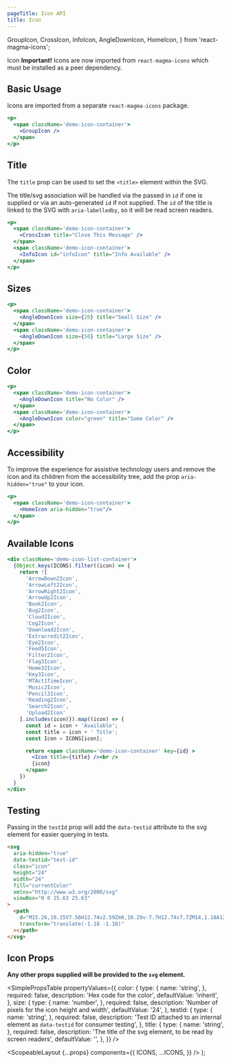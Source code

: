```yaml
---
pageTitle: Icon API
title: Icon
---
```


  GroupIcon,
  CrossIcon,
  InfoIcon,
  AngleDownIcon,
  HomeIcon,
} from 'react-magma-icons';

<DocsHeading type="api">Icon</DocsHeading>
<Alert variant="warning">
  <strong>Important!</strong> Icons are now imported from `react-magma-icons`
  which must be installed as a peer dependency.
</Alert>

## Basic Usage

Icons are imported from a separate `react-magma-icons` package.

```.jsx
<p>
  <span className='demo-icon-container'>
    <GroupIcon />
  </span>
</p>
```

## Title

The `title` prop can be used to set the `<title>` element within the SVG.

The title/svg association will be handled via the passed in `id` if one is supplied or via an auto-generated `id` if not supplied. The `id` of the title is linked to the SVG with `aria-labelledby`,
so it will be read screen readers.

```.jsx
<p>
  <span className='demo-icon-container'>
    <CrossIcon title="Close This Message" />
  </span>
  <span className='demo-icon-container'>
    <InfoIcon id="infoIcon" title="Info Available" />
  </span>
</p>
```

## Sizes

```.jsx
<p>
  <span className='demo-icon-container'>
    <AngleDownIcon size={20} title="Small Size" />
  </span>
  <span className='demo-icon-container'>
    <AngleDownIcon size={50} title="Large Size" />
  </span>
</p>
```

## Color

```.jsx
<p>
  <span className='demo-icon-container'>
    <AngleDownIcon title="No Color" />
  </span>
  <span className='demo-icon-container'>
    <AngleDownIcon color="green" title="Some Color" />
  </span>
</p>
```

## Accessibility

To improve the experience for assistive technology users and remove the icon and its children from the accessibility tree, add the prop `aria-hidden="true"` to your icon.

```.jsx
<p>
  <span className='demo-icon-container'>
    <HomeIcon aria-hidden="true"/>
  </span>
</p>
```

## Available Icons

```.jsx hideCode
<div className='demo-icon-list-container'>
  {Object.keys(ICONS).filter((icon) => {
    return ![
      'ArrowDown2Icon',
      'ArrowLeft2Icon',
      'ArrowRight2Icon',
      'ArrowUp2Icon',
      'Book2Icon',
      'Bug2Icon',
      'Cloud2Icon',
      'Cog2Icon',
      'Download2Icon',
      'Extracredit2Icon',
      'Eye2Icon',
      'Feed5Icon',
      'Filter2Icon',
      'Flag3Icon',
      'Home32Icon',
      'Key3Icon',
      'MTAct1TimeIcon',
      'Music2Icon',
      'Pencil3Icon',
      'Reading2Icon',
      'Search2Icon',
      'Upload2Icon'
    ].includes(icon)}).map((icon) => {
      const id = icon + 'Available';
      const title = icon + ' Title';
      const Icon = ICONS[icon];

      return <span className='demo-icon-container' key={id} >
        <Icon title={title} /><br />
        {icon}
      </span>
    })
  }
</div>
```

## Testing

Passing in the `testId` prop will add the `data-testid` attribute to the svg element for easier querying in tests.

```html
<svg
  aria-hidden="true"
  data-testid="test-id"
  class="icon"
  height="24"
  width="24"
  fill="currentColor"
  xmlns="http://www.w3.org/2000/svg"
  viewBox="0 0 25.63 25.63"
>
  <path
    d="M15.26,10.15V7.56H12.74v2.59Zm0,10.29v-7.7H12.74v7.7ZM14,1.18A12.82,12.82,0,1,1,1.18,14,12.79,12.79,0,0,1,14,1.18Z"
    transform="translate(-1.18 -1.18)"
  ></path>
</svg>
```

## Icon Props

**Any other props supplied will be provided to the `svg` element.**

<SimplePropsTable
  propertyValues={{
    color: {
      type: {
        name: 'string',
      },
      required: false,
      description: 'Hex code for the color',
      defaultValue: 'inherit',
    },
    size: {
      type: {
        name: 'number',
      },
      required: false,
      description: 'Number of pixels for the icon height and width',
      defaultValue: '24',
    },
    testId: {
      type: {
        name: 'string',
      },
      required: false,
      description:
        'Test ID attached to an internal element as `data-testid` for consumer testing',
    },
    title: {
      type: {
        name: 'string',
      },
      required: false,
      description: 'The title of the svg element, to be read by screen readers',
      defaultValue: '',
    },
  }}
/>

  <ScopeableLayout
    {...props}
    components={{
      ICONS,
      ...ICONS,
    }}
  />
);
